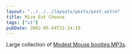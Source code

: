 ```yaml
---
layout: "../../../layouts/posts/post.astro"
title: Mice Eat Cheese
tags: ["v1"]
pubDate: 2002-05-04T22:14:19
---
```


Large collection of [Modest Mouse bootleg MP3s][1].

[1]: http://www.knerd.com/~bwillen/MMSounds.htm "Modest Mouse bootleg MP3s"

